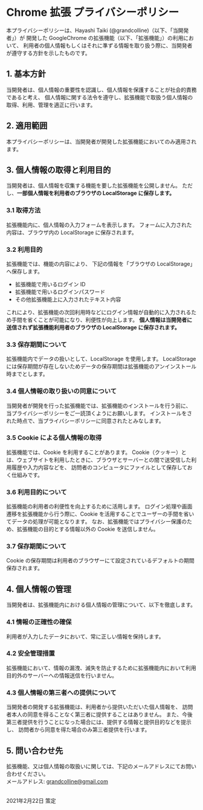 
<Layout>

# Chrome 拡張 プライバシーポリシー

<Seo title="Chrome 拡張 プライバシーポリシー" />

本プライバシーポリシーは、Hayashi Taiki (@grandcolline)（以下、「当開発者」）が
開発した GoogleChrome の拡張機能（以下、「拡張機能」）の利用において、
利用者の個人情報もしくはそれに準ずる情報を取り扱う際に、当開発者が遵守する方針を示したものです。

## 1. 基本方針

当開発者は、個人情報の重要性を認識し、個人情報を保護することが社会的責務であると考え、
個人情報に関する法令を遵守し、拡張機能で取扱う個人情報の取得、利用、管理を適正に行います。

## 2. 適用範囲

本プライバシーポリシーは、当開発者が開発した拡張機能においてのみ適用されます。

## 3. 個人情報の取得と利用目的

当開発者は、個人情報を収集する機能を要した拡張機能を公開しません。
ただし、**一部個人情報を利用者のブラウザの LocalStorage に保存します。**

### 3.1 取得方法

拡張機能内に、個人情報の入力フォームを表示します。
フォームに入力された内容は、ブラウザ内の LocalStorage に保存されます。

### 3.2 利用目的

拡張機能では、機能の内容により、
下記の情報を「ブラウザの LocalStorage」へ保存します。

- 拡張機能で用いるログイン ID
- 拡張機能で用いるログインパスワード
- その他拡張機能上に入力されたテキスト内容

これにより、拡張機能の次回利用時などにログイン情報が自動的に入力されるため手間を省くことが可能になり、利便性が向上します。
**個人情報は当開発者に送信されず拡張機能利用者のブラウザの LocalStorage に保存されます。**

### 3.3 保存期間について

拡張機能内でデータの扱いとして、LocalStorage を使用します。
LocalStorage には保存期間が存在しないためデータの保存期間は拡張機能のアンインストール時までとします。

### 3.4 個人情報の取り扱いの同意について

当開発者が開発を行った拡張機能では、拡張機能のインストールを行う前に、
当プライバシーポリシーをご一読頂くようにお願いします。
インストールをされた時点で、当プライバシーポリシーに同意されたとみなします。

### 3.5 Cookie による個人情報の取得

拡張機能では、Cookie を利用することがあります。
Cookie（クッキー）とは、ウェブサイトを利用したときに、ブラウザとサーバーとの間で送受信した利用履歴や入力内容などを、
訪問者のコンピュータにファイルとして保存しておく仕組みです。

### 3.6 利用目的について

拡張機能の利用者の利便性を向上するために活用します。
ログイン処理や画面遷移を拡張機能から行う際に、Cookie を活用することでユーザーの手間を省いてデータの処理が可能となります。
なお、拡張機能ではプライバシー保護のため、拡張機能の目的とする情報以外の Cookie を送信しません。

### 3.7 保存期間について

Cookie の保存期間は利用者のブラウザーにて設定されているデフォルトの期間保存されます。

## 4. 個人情報の管理

当開発者は、拡張機能内における個人情報の管理について、以下を徹底します。

### 4.1 情報の正確性の確保

利用者が入力したデータにおいて、常に正しい情報を保持します。

### 4.2 安全管理措置

拡張機能において、情報の漏洩、滅失を防止するために拡張機能内において利用目的外のサーバーへの情報送信を行いません。

### 4.3 個人情報の第三者への提供について

当開発者の開発する拡張機能は、利用者から提供いただいた個人情報を、
訪問者本人の同意を得ることなく第三者に提供することはありません。
また、今後第三者提供を行うことになった場合には、提供する情報と提供目的などを提示し、
訪問者から同意を得た場合のみ第三者提供を行います。

## 5. 問い合わせ先

拡張機能、又は個人情報の取扱いに関しては、下記のメールアドレスにてお問い合わせください。<br/>
メールアドレス: grandcolline@gmail.com

<br />
2021年2月22日 策定

</Layout>

